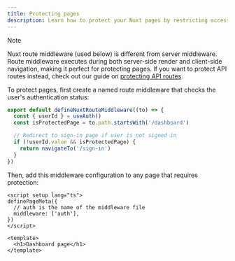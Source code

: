 ```yaml
---
title: Protecting pages
description: Learn how to protect your Nuxt pages by restricting access to authenticated users using route middleware.
---
```


> [!NOTE]
> Nuxt route middleware (used below) is different from server middleware. Route middleware executes during both server-side render and client-side navigation, making it perfect for protecting pages. If you want to protect API routes instead, check out our guide on [protecting API routes](/docs/references/nuxt/clerk-middleware#protect-api-routes).

To protect pages, first create a named route middleware that checks the user's authentication status:

```ts {{ filename: 'middleware/auth.ts' }}
export default defineNuxtRouteMiddleware((to) => {
  const { userId } = useAuth()
  const isProtectedPage = to.path.startsWith('/dashboard')

  // Redirect to sign-in page if user is not signed in
  if (!userId.value && isProtectedPage) {
    return navigateTo('/sign-in')
  }
})
```

Then, add this middleware configuration to any page that requires protection:

```vue {{ filename: 'pages/dashboard.vue' }}
<script setup lang="ts">
definePageMeta({
  // auth is the name of the middleware file
  middleware: ['auth'],
})
</script>

<template>
  <h1>Dashboard page</h1>
</template>
```
